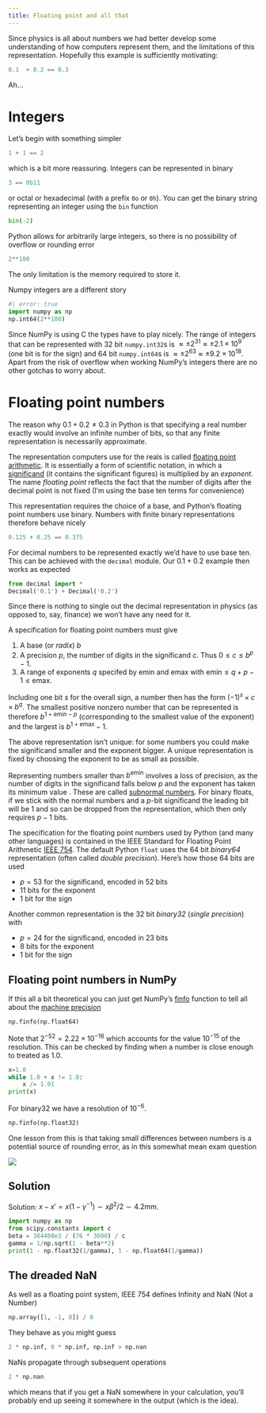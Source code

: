 ```yaml
---
title: Floating point and all that
---
```


<!-- https://pythonspeed.com/articles/float64-float32-precision/ -->

Since physics is all about numbers we had better develop some understanding of how computers represent them, and the limitations of this representation. Hopefully this example is sufficiently motivating:

```python
0.1  + 0.2 == 0.3
```

Ah...

# Integers

Let's begin with something simpler

```python
1 + 1 == 2
```

which is a bit more reassuring. Integers can be represented in binary

```python
3 == 0b11
```

or octal or hexadecimal (with a prefix `0o` or `0h`). You can get the binary string representing an integer using the `bin` function

```python
bin(-2)
```

Python allows for arbitrarily large integers, so there is no possibility of overflow or rounding error

```python
2**100
```

The only limitation is the memory required to store it. 

Numpy integers are a different story 

```python
#| error: true
import numpy as np
np.int64(2**100)
```

Since NumPy is using C the types have to play nicely. The range of integers that can be represented with 32 bit `numpy.int32`s is $\approx\pm 2^{31} \approx \pm 2.1 × 10^9$ (one bit is for the sign) and 64 bit `numpy.int64`s is $\approx\pm 2^{63} \approx \pm 9.2 × 10^{18}$. Apart from the risk of overflow when working NumPy's integers there are no other gotchas to worry about.


# Floating point numbers

The reason why $0.1 + 0.2 \neq 0.3$ in Python is that specifying a real number exactly would involve an infinite number of bits, so that any finite representation is necessarily approximate.

The representation computers use for the reals is called [floating point arithmetic](https://en.wikipedia.org/wiki/Floating-point_arithmetic). It is essentially a form of scientific notation, in which a [significand](https://en.wikipedia.org/wiki/Significand) (it contains the significant figures) is multiplied by an _exponent_. The name _floating point_ reflects the fact that the number of digits after the decimal point is not fixed (I'm using the base ten terms for convenience)

This representation requires the choice of a base, and Python's floating point numbers use binary. Numbers with finite binary representations therefore behave nicely

```python
0.125 + 0.25 == 0.375
```

For decimal numbers to be represented exactly we'd have to use base ten. This can be achieved with the `decimal` module. Our $0.1+0.2$ example then works as expected

```python
from decimal import *
Decimal('0.1') + Decimal('0.2')
```

Since there is nothing to single out the decimal representation in physics (as opposed to, say, finance) we won't have any need for it.

A specification for floating point numbers must give

1. A base (or _radix_) $b$
2. A precision $p$, the number of digits in the significand $c$. Thus $0\leq c \leq b^{p}-1$.
3. A range of exponents $q$ specifed by $\text{emin}$ and $\text{emax}$ with $\text{emin}\leq q+p-1 \leq \text{emax}$.

Including one bit $s$ for the overall sign, a number then has the form $(-1)^s\times c \times b^q$. The smallest positive nonzero number that can be represented is therefore $b^{1 + \text{emin} - p}$ (corresponding to the smallest value of the exponent) and the largest is $b^{1 + \text{emax}} - 1$. 

The above representation isn't unique: for some numbers you could make the significand smaller and the exponent bigger. A unique representation is fixed by choosing the exponent to be as small as possible.

Representing numbers smaller than $b^{\text{emin}}$ involves a loss of precision, as the number of digits in the significand falls below $p$ and the exponent has taken its minimum value . These are called [subnormal numbers](https://en.wikipedia.org/wiki/Subnormal_number). For binary floats, if we stick with the normal numbers and a $p$-bit significand the leading bit will be 1 and so can be dropped from the representation, which then only requires $p-1$ bits.    
 
The specification for the floating point numbers used by Python (and many other languages) is contained in the IEEE Standard for Floating Point Arithmetic [IEEE 754](https://en.wikipedia.org/wiki/IEEE_754). The default Python `float` uses the 64 bit _binary64_ representation (often called _double precision_). Here's how those 64 bits are used

- $p=53$ for the significand, encoded in 52 bits
- 11 bits for the exponent
- 1 bit for the sign

Another common representation is the 32 bit _binary32_ (_single precision_) with 

- $p=24$ for the significand, encoded in 23 bits
- 8 bits for the exponent
- 1 bit for the sign 

## Floating point numbers in NumPy {#sec-fp-numpy}

If this all a bit theoretical you can just get NumPy's [finfo](https://numpy.org/doc/stable/reference/generated/numpy.finfo.html) function to tell all about the [machine precision](https://en.wikipedia.org/wiki/Machine_epsilon)

```python
np.finfo(np.float64)
```

Note that $2^{-52}=2.22\times 10^{-16}$ which accounts for the value $10^{-15}$ of the resolution. This can be checked by finding when a number is close enough to treated as 1.0.

```python
x=1.0
while 1.0 + x != 1.0:
    x /= 1.01 
print(x)
```

For binary32 we have a resolution of $10^{-6}$.

```python
np.finfo(np.float32)
```

One lesson from this is that taking small differences between numbers is a potential source of rounding error, as in this somewhat mean exam question

![](../assets/ia-question.png)

::: {.callout-tip collapse="true"}
# Solution
Solution: $x-x'=x(1-\gamma^{-1})\sim x\beta^2/2\sim 4.2\text{mm}$. 

```python
import numpy as np
from scipy.constants import c
beta = 384400e3 / (76 * 3600) / c
gamma = 1/np.sqrt(1 - beta**2)
print(1 - np.float32(1/gamma), 1 - np.float64(1/gamma))
```
:::

## The dreaded NaN

As well as a floating point system, IEEE 754 defines Infinity and NaN (Not a Number)

```python
np.array([1, -1, 0]) / 0
```

They behave as you might guess

```python
2 * np.inf, 0 * np.inf, np.inf > np.nan
```

NaNs propagate through subsequent operations

```python
2 * np.nan
```

which means that if you get a NaN somewhere in your calculation, you'll probably end up seeing it somewhere in the output (which is the idea). 

  